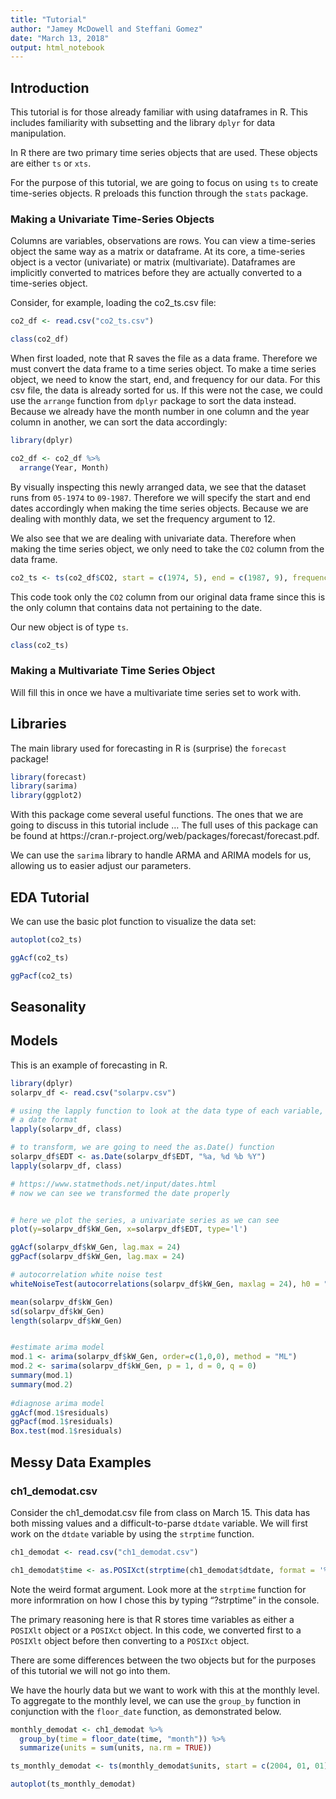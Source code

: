 ```yaml
---
title: "Tutorial"
author: "Jamey McDowell and Steffani Gomez"
date: "March 13, 2018"
output: html_notebook
---
```


## Introduction

This tutorial is for those already familiar with using dataframes in R.  This includes familiarity with subsetting and the library <code>dplyr</code> for data manipulation.

In R there are two primary time series objects that are used.  These objects are either <code>ts</code> or <code>xts</code>.  

For the purpose of this tutorial, we are going to focus on using <code>ts</code> to create time-series objects.  R preloads this function through the <code>stats</code> package.

### Making a Univariate Time-Series Objects

Columns are variables, observations are rows.  You can view a time-series object the same way as a matrix or dataframe.  At its core, a time-series object is a vector (univariate) or matrix (multivariate).  Dataframes are implicitly converted to matrices before they are actually converted to a time-series object.

Consider, for example, loading the co2_ts.csv file:

```r
co2_df <- read.csv("co2_ts.csv")

class(co2_df)
```

When first loaded, note that R saves the file as a data frame.  Therefore we must convert the data frame to a time series object.  To make a time series object, we need to know the start, end, and frequency for our data.  For this csv file, the data is already sorted for us.  If this were not the case, we could use the <code>arrange</code> function from <code>dplyr</code> package to sort the data instead.  Because we already have the month number in one column and the year column in another, we can sort the data accordingly:

```r
library(dplyr)

co2_df <- co2_df %>%
  arrange(Year, Month)
```

By visually inspecting this newly arranged data, we see that the dataset runs from <code>05-1974</code> to <code>09-1987</code>.  Therefore we will specify the start and end dates accordingly when making the time series objects.  Because we are dealing with monthly data, we set the frequency argument to 12.

We also see that we are dealing with univariate data.  Therefore when making the time series object, we only need to take the <code>CO2</code> column from the data frame.

```r
co2_ts <- ts(co2_df$CO2, start = c(1974, 5), end = c(1987, 9), frequency = 12)
```

This code took only the <code>CO2</code> column from our original data frame since this is the only column that contains data not pertaining to the date.

Our new object is of type <code>ts</code>.

```r
class(co2_ts)
```

### Making a Multivariate Time Series Object

Will fill this in once we have a multivariate time series set to work with.

## Libraries

The main library used for forecasting in R is (surprise) the <code>forecast</code> package!

```r
library(forecast)
library(sarima)
library(ggplot2)
```

With this package come several useful functions.  The ones that we are going to discuss in this tutorial include ... The full uses of this package can be found at https://cran.r-project.org/web/packages/forecast/forecast.pdf.

We can use the <code>sarima</code> library to handle ARMA and ARIMA models for us, allowing us to easier adjust our parameters.

## EDA Tutorial

We can use the basic plot function to visualize the data set:

```r
autoplot(co2_ts)
```

```r
ggAcf(co2_ts)
```


```r
ggPacf(co2_ts)
```


## Seasonality

## Models

This is an example of forecasting in R.

```r
library(dplyr)
solarpv_df <- read.csv("solarpv.csv")

# using the lapply function to look at the data type of each variable, and we see that our date is not in 
# a date format 
lapply(solarpv_df, class)

# to transform, we are going to need the as.Date() function 
solarpv_df$EDT <- as.Date(solarpv_df$EDT, "%a, %d %b %Y")
lapply(solarpv_df, class)

# https://www.statmethods.net/input/dates.html
# now we can see we transformed the date properly


# here we plot the series, a univariate series as we can see
plot(y=solarpv_df$kW_Gen, x=solarpv_df$EDT, type='l')

ggAcf(solarpv_df$kW_Gen, lag.max = 24)
ggPacf(solarpv_df$kW_Gen, lag.max = 24)

# autocorrelation white noise test
whiteNoiseTest(autocorrelations(solarpv_df$kW_Gen, maxlag = 24), h0 = "iid", nlags = c(6,12,18,24), x = x, method = "LjungBox")

mean(solarpv_df$kW_Gen)
sd(solarpv_df$kW_Gen)
length(solarpv_df$kW_Gen)


#estimate arima model
mod.1 <- arima(solarpv_df$kW_Gen, order=c(1,0,0), method = "ML")
mod.2 <- sarima(solarpv_df$kW_Gen, p = 1, d = 0, q = 0)
summary(mod.1)
summary(mod.2)
 
#diagnose arima model
ggAcf(mod.1$residuals)
ggPacf(mod.1$residuals)
Box.test(mod.1$residuals)

```

## Messy Data Examples

### ch1_demodat.csv
Consider the ch1_demodat.csv file from class on March 15.  This data has both missing values and a difficult-to-parse <code>dtdate</code> variable.  We will first work on the <code>dtdate</code> variable by using the <code>strptime</code> function.

```r
ch1_demodat <- read.csv("ch1_demodat.csv")

ch1_demodat$time <- as.POSIXct(strptime(ch1_demodat$dtdate, format = '%d%b%Y:%T'))
```

Note the weird format argument.  Look more at the <code>strptime</code> function for more informration on how I chose this by typing "?strptime" in the console.

The primary reasoning here is that R stores time variables as either a  <code>POSIXlt</code> object or a <code>POSIXct</code> object.  In this code, we converted first to a <code>POSIXlt</code> object before then converting to a <code>POSIXct</code> object.

There are some differences between the two objects but for the purposes of this tutorial we will not go into them.

We have the hourly data but we want to work with this at the monthly level.  To aggregate to the monthly level, we can use the <code>group_by</code> function in conjunction with the <code>floor_date</code> function, as demonstrated below.

```r
monthly_demodat <- ch1_demodat %>%
  group_by(time = floor_date(time, "month")) %>%
  summarize(units = sum(units, na.rm = TRUE))

ts_monthly_demodat <- ts(monthly_demodat$units, start = c(2004, 01, 01), frequency = 12)

autoplot(ts_monthly_demodat)
```


